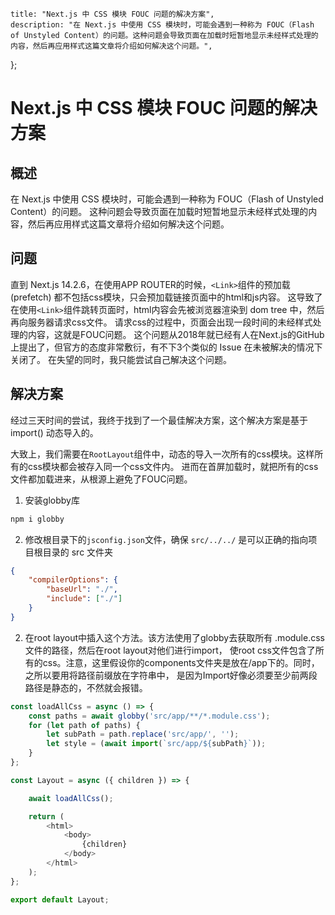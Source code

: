     title: "Next.js 中 CSS 模块 FOUC 问题的解决方案",
    description: "在 Next.js 中使用 CSS 模块时，可能会遇到一种称为 FOUC（Flash of Unstyled Content）的问题。这种问题会导致页面在加载时短暂地显示未经样式处理的内容，然后再应用样式这篇文章将介绍如何解决这个问题。",
};


# Next.js 中 CSS 模块 FOUC 问题的解决方案

## 概述

在 Next.js 中使用 CSS 模块时，可能会遇到一种称为 FOUC（Flash of Unstyled Content）的问题。
这种问题会导致页面在加载时短暂地显示未经样式处理的内容，然后再应用样式这篇文章将介绍如何解决这个问题。

## 问题

直到 Next.js 14.2.6，在使用APP ROUTER的时候，`<Link>`组件的预加载 (prefetch) 都不包括css模块，只会预加载链接页面中的html和js内容。
这导致了在使用`<Link>`组件跳转页面时，html内容会先被浏览器渲染到 dom tree 中，然后再向服务器请求css文件。
请求css的过程中，页面会出现一段时间的未经样式处理的内容，这就是FOUC问题。
这个问题从2018年就已经有人在Next.js的GitHub上提出了，但官方的态度非常敷衍，有不下3个类似的 Issue 在未被解决的情况下关闭了。
在失望的同时，我只能尝试自己解决这个问题。

## 解决方案

经过三天时间的尝试，我终于找到了一个最佳解决方案，这个解决方案是基于 import() 动态导入的。

大致上，我们需要在`RootLayout`组件中，动态的导入一次所有的css模块。这样所有的css模块都会被存入同一个css文件内。
进而在首屏加载时，就把所有的css文件都加载进来，从根源上避免了FOUC问题。

1. 安装globby库

```bash
npm i globby
```

2. 修改根目录下的`jsconfig.json`文件，确保 `src/../../` 是可以正确的指向项目根目录的 src 文件夹
```json
{
    "compilerOptions": {
        "baseUrl": "./",
        "include": ["./"]
    }
}
```

2. 在root layout中插入这个方法。该方法使用了globby去获取所有 .module.css 文件的路径，然后在root layout对他们进行import，
使root css文件包含了所有的css。注意，这里假设你的components文件夹是放在/app下的。同时，之所以要用将路径前缀放在字符串中，
是因为Import好像必须要至少前两段路径是静态的，不然就会报错。

```javascript
const loadAllCss = async () => {
    const paths = await globby('src/app/**/*.module.css');
    for (let path of paths) {
        let subPath = path.replace('src/app/', '');
        let style = (await import(`src/app/${subPath}`));
    }
};

const Layout = async ({ children }) => {

    await loadAllCss();

    return (
        <html>
            <body>
                {children}
            </body>
        </html>
    );
};

export default Layout;
```

